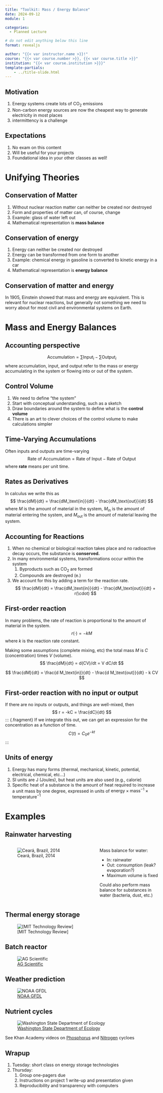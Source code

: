 ```yaml
---
title: "Toolkit: Mass / Energy Balance"
date: 2024-09-12
module: 1

categories: 
  - Planned Lecture

# do not edit anything below this line
format: revealjs

author: "{{< var instructor.name >}}!"
course: "{{< var course.number >}}, {{< var course.title >}}"
institution: "{{< var course.institution >}}}"
template-partials:
    - ../title-slide.html
---
```


## Motivation

::: {.incremental}
1. Energy systems create lots of $\text{CO}_2$ emissions
1. Non-carbon energy sources are now the cheapest way to generate electricity in most places
1. intermittency is a challenge
:::


## Expectations

1. No exam on this content
1. Will be useful for your projects
1. Foundational idea in your other classes as well!

# Unifying Theories

## Conservation of Matter

::: {.incremental}
1. Without nuclear reaction matter can neither be created nor destroyed
1. Form and properties of matter can, of course, change
1. Example: glass of water left out
1. Mathematical representation is **mass balance**
:::

## Conservation of energy

::: {.incremental}
1. Energy can neither be created nor destroyed
1. Energy can be transformed from one form to another
1. Example: chemical energy in gasoline is converted to kinetic energy in a car
1. Mathematical representation is **energy balance**
:::

## Conservation of matter and energy

In 1905, Einstein showed that mass and energy are equivalent.
This is relevant for nuclear reactions, but generally not something we need to worry about for most civil and environmental systems on Earth.

# Mass and Energy Balances

## Accounting perspective

$$
\text{Accumulation} = \sum\text{Input}_i - \sum\text{Output}_i
$$
where accumulation, input, and output refer to the mass or energy accumulating in the system or flowing into or out of the system.

## Control Volume

::: {.incremental}
1. We need to define "the system"
1. Start with conceptual understanding, such as a sketch
1. Draw boundaries around the system to define what is the **control volume**
1. There is an art to clever choices of the control volume to make calculations simpler
:::

## Time-Varying Accumulations

Often inputs and outputs are time-varying
$$
\text{Rate of Accumulation} = \text{Rate of Input} - \text{Rate of Output}
$$
where **rate** means per unit time.

## Rates as Derivatives
In calculus we write this as
$$
\frac{dM}{dt} = \frac{dM_\text{in}}{dt} - \frac{dM_\text{out}}{dt}
$$
where $M$ is the amount of material in the system, $M_\text{in}$ is the amount of material entering the system, and $M_\text{out}$ is the amount of material leaving the system.

## Accounting for Reactions

::: {.incremental}
1. When no chemical or biological reaction takes place and no radioactive decay occurs, the substance is **conserved.**
1. In many environmental systems, transformations occur within the system
    1. Byproducts such as $\text{CO}_2$  are formed
    1. Compounds are destroyed (e.)
1. We account for this by adding a term for the reaction rate.
$$
\frac{dM}{dt} = \frac{dM_\text{in}}{dt} - \frac{dM_\text{out}}{dt} + r(\cdot)
$$
:::

## First-order reaction {.smaller}

In many problems, the rate of reaction is proportional to the amount of material in the system.
$$
r(\cdot) = -k M
$$
where $k$ is the reaction rate constant.

::: {.fragment}
Making some assumptions (complete mixing, etc) the total mass $M$ is $C$ (concentration) times $V$ (volume).
$$
\frac{dM}{dt} = d(CV)/dt = V dC/dt
$$
:::
::: {.fragment}
$$
\frac{dM}{dt} = \frac{d M_\text{in}}{dt} - \frac{d M_\text{out}}{dt} - k CV
$$
:::

## First-order reaction with no input or output

If there are no inputs or outputs, and things are well-mixed, then
$$
r = -kC = \frac{dC}{dt}
$$
::: {.fragment}
If we integrate this out, we can get an expression for the concentration as a function of time.
$$
C(t) = C_0 e^{-kt}
$$
:::

## Units of energy

::: {.incremental}
1. Energy has many forms (thermal, mechanical, kinetic, potential, electrical, chemical, etc...)
1. SI units are $\text{J}$ (Joules), but heat units are also used (e.g., calorie)
1. Specific heat of a substance is the amount of heat required to increase a unit mass by one degree, expressed in units of $\text{energy} \times \text{mass}^{-1} \times \text{temperature}^{-1}$
:::

# Examples

## Rainwater harvesting

:::: {.columns}
::: {.column width="60%"}
![Ceará, Brazil, 2014](rwh.JPG)
:::
::: {.column .fragment width="40%"}
Mass balance for water: 

- In: rainwater
- Out: consumption (leak? evaporation?)
- Maximum volume is fixed

Could also perform mass balance for substances in water (bacteria, dust, etc.)
:::
::::

## Thermal energy storage


![[MIT Technology Review]](https://wp.technologyreview.com/wp-content/uploads/2023/10/Antora-Thermal-Battery.jpg?fit=2160,1214)


## Batch reactor


![[AG Scientific](https://agscientific.com/blog/sequencing-batch-reactors.html) ](https://agscientific.com/system/user_files/wordpress/2020/09/Depositphotos_6490033_xl-2015-1024x683.jpg)


## Weather prediction

![[NOAA GFDL](https://www.gfdl.noaa.gov/shield/)](https://www.gfdl.noaa.gov/wp-content/uploads/2022/10/SHiELD_Family_Chart.gif)

## Nutrient cycles

![[Washington State Department of Ecology](https://ecology.wa.gov/blog/may-2023/headed-to-a-lake-or-river-today-look-out-for-bloom)](https://ecology.wa.gov/ecology/media/BlogMedia/WQ/05232023-Algae.JPG?ext=.jpg)

See Khan Academy videos on [Phosphorus](https://www.khanacademy.org/science/biology/ecology/biogeochemical-cycles/v/phosphorous-cycle) and [Nitrogen](https://www.khanacademy.org/science/biology/ecology/biogeochemical-cycles/v/nitrogen-cycle) cycloes


## Wrapup

1. Tuesday: short class on energy storage technologies
1. Thursday: 
    1. Group one-pagers due
    1. Instructions on project 1 write-up and presentation given
    1. Reproducibility and transparency with computers

::: {#refs}
:::